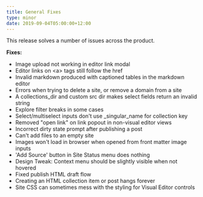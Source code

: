 ```yaml
---
title: General Fixes
type: minor
date: 2019-09-04T05:00:00+12:00
---
```


This release solves a number of issues across the product.

**Fixes:**

* Image upload not working in editor link modal
* Editor links on &lt;a&gt; tags still follow the href
* Invalid markdown produced with captioned tables in the markdown editor
* Errors when trying to delete a site, or remove a domain from a site
* A collections\_dir and custom src dir makes select fields return an invalid string
* Explore filter breaks in some cases
* Select/multiselect inputs don't use \_singular\_name for collection key
* Removed "open link" on link popout in non-visual editor views
* Incorrect dirty state prompt after publishing a post
* Can't add files to an empty site
* Images won't load in browser when opened from front matter image inputs
* 'Add Source' button in Site Status menu does nothing
* Design Tweak: Context menu should be slightly visible when not hovered
* Fixed publish HTML draft flow
* Creating an HTML collection item or post hangs forever
* Site CSS can sometimes mess with the styling for Visual Editor controls